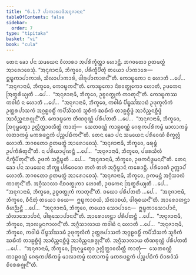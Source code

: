 ```yaml
---
title: "6.1.7 ᨸᩣᨠᩣᩁᩣᨴᩥᩋᨶᩩᨩᩣᨶᨶ"
tableOfContents: false
sidebar:
  order: 7
type: "tipitaka"
basket: "vi"
book: "cula"
---
```



<DynamicBreadcrumb />

<Division number="302" book="cula">

<Paragraph number="1302" book="cula">
ᨲᩮᨶ ᨡᩮᩣ ᨸᨶ ᩈᨾᨿᩮᨶ ᩅᩥᩉᩣᩁᩣ ᩋᨸᩁᩥᨠ᩠ᨡᩥᨲ᩠ᨲᩣ ᩉᩮᩣᨶ᩠ᨲᩥ. ᨽᨣᩅᨲᩮᩣ ᩑᨲᨾᨲ᩠ᨳᩴ ᩋᩣᩁᩮᩣᨧᩮᩈᩩᩴ. “ᩋᨶᩩᨩᩣᨶᩣᨾᩥ, ᨽᩥᨠ᩠ᨡᩅᩮ, ᨸᩁᩥᨠ᩠ᨡᩥᨸᩥᨲᩩᩴ ᨲᨿᩮᩣ ᨸᩣᨠᩣᩁᩮ—  ᩍᨭ᩠ᨮᨠᩣᨸᩣᨠᩣᩁᩴ, ᩈᩥᩃᩣᨸᩣᨠᩣᩁᩴ, ᨴᩤᩁᩩᨸᩣᨠᩣᩁᨶ᩺”ᨲᩥ. ᨠᩮᩣᨭ᩠ᨮᨠᩮᩣ ᨶ ᩉᩮᩣᨲᩥ …ᨸᩮ…  “ᩋᨶᩩᨩᩣᨶᩣᨾᩥ, ᨽᩥᨠ᩠ᨡᩅᩮ, ᨠᩮᩣᨭ᩠ᨮᨠᨶ᩺”ᨲᩥ. ᨠᩮᩣᨭ᩠ᨮᨠᩮᩣ ᨶᩦᨧᩅᨲ᩠ᨳᩩᨠᩮᩣ ᩉᩮᩣᨲᩥ, ᩏᨴᨠᩮᨶ ᩒᨲ᩠ᨳᩁᩥᨿ᩠ᨿᨲᩥ …ᨸᩮ…  “ᩋᨶᩩᨩᩣᨶᩣᨾᩥ, ᨽᩥᨠ᩠ᨡᩅᩮ, ᩏᨧ᩠ᨧᩅᨲ᩠ᨳᩩᨠᩴ ᨠᩣᨲᩩᨶ᩺”ᨲᩥ. ᨠᩮᩣᨭ᩠ᨮᨠᩔ ᨠᩅᩤᨭᩴ ᨶ ᩉᩮᩣᨲᩥ …ᨸᩮ…  “ᩋᨶᩩᨩᩣᨶᩣᨾᩥ, ᨽᩥᨠ᩠ᨡᩅᩮ, ᨠᩅᩤᨭᩴ ᨸᩥᨭ᩠ᨮᩈᩘᨥᩣᨭᩴ ᩏᨴᩩᨠ᩠ᨡᩃᩥᨠᩴ ᩏᨲ᩠ᨲᩁᨸᩣᩈᨠᩴ ᩋᨣ᩠ᨣᩊᩅᨭ᩠ᨭᩥᩴ ᨠᨸᩥᩈᩦᩈᨠᩴ ᩈᩪᨧᩥᨠᩴ ᨥᨭᩥᨠᩴ ᨲᩣᩊᨧ᩠ᨨᩥᨴ᩠ᨴᩴ ᩋᩣᩅᩥᨬ᩠ᨨᨶᨧ᩠ᨨᩥᨴ᩠ᨴᩴ ᩋᩣᩅᩥᨬ᩠ᨨᨶᩁᨩ᩠ᨩᩩᨶ᩺”ᨲᩥ. ᨠᩮᩣᨭ᩠ᨮᨠᩮ ᨲᩥᨱᨧᩩᨱ᩠ᨱᩴ ᨸᩁᩥᨸᨲᨲᩥ …ᨸᩮ…  “ᩋᨶᩩᨩᩣᨶᩣᨾᩥ, ᨽᩥᨠ᩠ᨡᩅᩮ, ᩒᨣᩩᨾ᩠ᨹᩮᨲ᩠ᩅᩣ ᩏᩃᩖᩥᨲ᩠ᨲᩣᩅᩃᩥᨲ᩠ᨲᩴ ᨠᩣᨲᩩᩴ—  ᩈᩮᨲᩅᨱ᩠ᨱᩴ ᨠᩣᩊᩅᨱ᩠ᨱᩴ ᨣᩮᩁᩩᨠᨸᩁᩥᨠᨾ᩠ᨾᩴ ᨾᩣᩃᩣᨠᨾ᩠ᨾᩴ ᩃᨲᩣᨠᨾ᩠ᨾᩴ ᨾᨠᩁᨴᨶ᩠ᨲᨠᩴ ᨸᨬ᩠ᨧᨸᨭᩥᨠᨶ᩺”ᨲᩥ.
</Paragraph>

<Paragraph number="1303" book="cula">
ᨲᩮᨶ ᨡᩮᩣ ᨸᨶ ᩈᨾᨿᩮᨶ ᨸᩁᩥᩅᩮᨱᩴ ᨧᩥᨠ᩠ᨡᩃᩖᩴ ᩉᩮᩣᨲᩥ. ᨽᨣᩅᨲᩮᩣ ᩑᨲᨾᨲ᩠ᨳᩴ ᩋᩣᩁᩮᩣᨧᩮᩈᩩᩴ. “ᩋᨶᩩᨩᩣᨶᩣᨾᩥ, ᨽᩥᨠ᩠ᨡᩅᩮ, ᨾᩁᩩᨾ᩠ᨻᩴ ᩏᨸᨠᩥᩁᩥᨲᩩᨶ᩺”ᨲᩥ. ᨶ ᨸᩁᩥᨿᩣᨸᩩᨱᨶ᩠ᨲᩥ …ᨸᩮ…  “ᩋᨶᩩᨩᩣᨶᩣᨾᩥ, ᨽᩥᨠ᩠ᨡᩅᩮ, ᨸᨴᩁᩈᩥᩃᩴ ᨶᩥᨠ᩠ᨡᩥᨸᩥᨲᩩᨶ᩺”ᨲᩥ. ᩏᨴᨠᩴ ᩈᨶ᩠ᨲᩥᨭ᩠ᨮᨲᩥ …ᨸᩮ…  “ᩋᨶᩩᨩᩣᨶᩣᨾᩥ, ᨽᩥᨠ᩠ᨡᩅᩮ, ᩏᨴᨠᨶᩥᨴ᩠ᨵᨾᨶᨶ᩺”ᨲᩥ.
</Paragraph>

<Paragraph number="1304" book="cula">
ᨲᩮᨶ ᨡᩮᩣ ᨸᨶ ᩈᨾᨿᩮᨶ ᨽᩥᨠ᩠ᨡᩪ ᨸᩁᩥᩅᩮᨱᩮ ᨲᩉᩴ ᨲᩉᩴ ᩋᨣ᩠ᨣᩥᨭ᩠ᨮᩣᨶᩴ ᨠᩁᩮᩣᨶ᩠ᨲᩥ. ᨸᩁᩥᩅᩮᨱᩴ ᩏᨠᩖᩣᨸᩴ ᩉᩮᩣᨲᩥ. ᨽᨣᩅᨲᩮᩣ ᩑᨲᨾᨲ᩠ᨳᩴ ᩋᩣᩁᩮᩣᨧᩮᩈᩩᩴ. “ᩋᨶᩩᨩᩣᨶᩣᨾᩥ, ᨽᩥᨠ᩠ᨡᩅᩮ, ᩑᨠᨾᨶ᩠ᨲᩴ ᩋᨣ᩠ᨣᩥᩈᩣᩃᩴ ᨠᩣᨲᩩᨶ᩺”ᨲᩥ. ᩋᨣ᩠ᨣᩥᩈᩣᩃᩣ ᨶᩦᨧᩅᨲ᩠ᨳᩩᨠᩣ ᩉᩮᩣᨲᩥ, ᩏᨴᨠᩮᨶ ᩒᨲ᩠ᨳᩁᩥᨿ᩠ᨿᨲᩥ …ᨸᩮ…  “ᩋᨶᩩᨩᩣᨶᩣᨾᩥ, ᨽᩥᨠ᩠ᨡᩅᩮ, ᩏᨧ᩠ᨧᩅᨲ᩠ᨳᩩᨠᩴ ᨠᩣᨲᩩᨶ᩺”ᨲᩥ. ᨧᨿᩮᩣ ᨸᩁᩥᨸᨲᨲᩥ …ᨸᩮ…  “ᩋᨶᩩᨩᩣᨶᩣᨾᩥ, ᨽᩥᨠ᩠ᨡᩅᩮ, ᨧᩥᨶᩥᨲᩩᩴ ᨲᨿᩮᩣ ᨧᨿᩮ—  ᩍᨭ᩠ᨮᨠᩣᨧᨿᩴ, ᩈᩥᩃᩣᨧᨿᩴ, ᨴᩤᩁᩩᨧᨿᨶ᩺”ᨲᩥ. ᩋᩣᩁᩮᩣᩉᨶ᩠ᨲᩣ ᩅᩥᩉᨬ᩠ᨬᨶ᩠ᨲᩥ …ᨸᩮ…  “ᩋᨶᩩᨩᩣᨶᩣᨾᩥ, ᨽᩥᨠ᩠ᨡᩅᩮ, ᨲᨿᩮᩣ ᩈᩮᩣᨸᩣᨶᩮ—  ᩍᨭ᩠ᨮᨠᩣᩈᩮᩣᨸᩣᨶᩴ, ᩈᩥᩃᩣᩈᩮᩣᨸᩣᨶᩴ, ᨴᩤᩁᩩᩈᩮᩣᨸᩣᨶᨶ᩺”ᨲᩥ. ᩋᩣᩁᩮᩣᩉᨶ᩠ᨲᩣ ᨸᩁᩥᨸᨲᨶ᩠ᨲᩥ …ᨸᩮ…  “ᩋᨶᩩᨩᩣᨶᩣᨾᩥ, ᨽᩥᨠ᩠ᨡᩅᩮ, ᩋᩣᩃᨾ᩠ᨻᨶᨻᩣᩉᨶ᩺”ᨲᩥ. ᩋᨣ᩠ᨣᩥᩈᩣᩃᩣᨿ ᨠᩅᩤᨭᩴ ᨶ ᩉᩮᩣᨲᩥ …ᨸᩮ…  “ᩋᨶᩩᨩᩣᨶᩣᨾᩥ, ᨽᩥᨠ᩠ᨡᩅᩮ, ᨠᩅᩤᨭᩴ ᨸᩥᨭ᩠ᨮᩈᩘᨥᩣᨭᩴ ᩏᨴᩩᨠ᩠ᨡᩃᩥᨠᩴ ᩏᨲ᩠ᨲᩁᨸᩣᩈᨠᩴ ᩋᨣ᩠ᨣᩊᩅᨭ᩠ᨭᩥᩴ ᨠᨸᩥᩈᩦᩈᨠᩴ ᩈᩪᨧᩥᨠᩴ ᨥᨭᩥᨠᩴ ᨲᩣᩊᨧ᩠ᨨᩥᨴ᩠ᨴᩴ ᩋᩣᩅᩥᨬ᩠ᨨᨶᨧ᩠ᨨᩥᨴ᩠ᨴᩴ ᩋᩣᩅᩥᨬ᩠ᨨᨶᩁᨩ᩠ᨩᩩᨶ᩺”ᨲᩥ. ᩋᨣ᩠ᨣᩥᩈᩣᩃᩣᨿ ᨲᩥᨱᨧᩩᨱ᩠ᨱᩴ ᨸᩁᩥᨸᨲᨲᩥ …ᨸᩮ…  “ᩋᨶᩩᨩᩣᨶᩣᨾᩥ, ᨽᩥᨠ᩠ᨡᩅᩮ, ᩒᨣᩩᨾ᩠ᨹᩮᨲ᩠ᩅᩣ ᩏᩃᩖᩥᨲ᩠ᨲᩣᩅᩃᩥᨲ᩠ᨲᩴ ᨠᩣᨲᩩᩴ—  ᩈᩮᨲᩅᨱ᩠ᨱᩴ ᨠᩣᩊᩅᨱ᩠ᨱᩴ ᨣᩮᩁᩩᨠᨸᩁᩥᨠᨾ᩠ᨾᩴ ᨾᩣᩃᩣᨠᨾ᩠ᨾᩴ ᩃᨲᩣᨠᨾ᩠ᨾᩴ ᨾᨠᩁᨴᨶ᩠ᨲᨠᩴ ᨸᨬ᩠ᨧᨸᨭᩥᨠᩴ ᨧᩦᩅᩁᩅᩴᩈᩴ ᨧᩦᩅᩁᩁᨩ᩠ᨩᩩᨶ᩺”ᨲᩥ.
</Paragraph>
</Division>